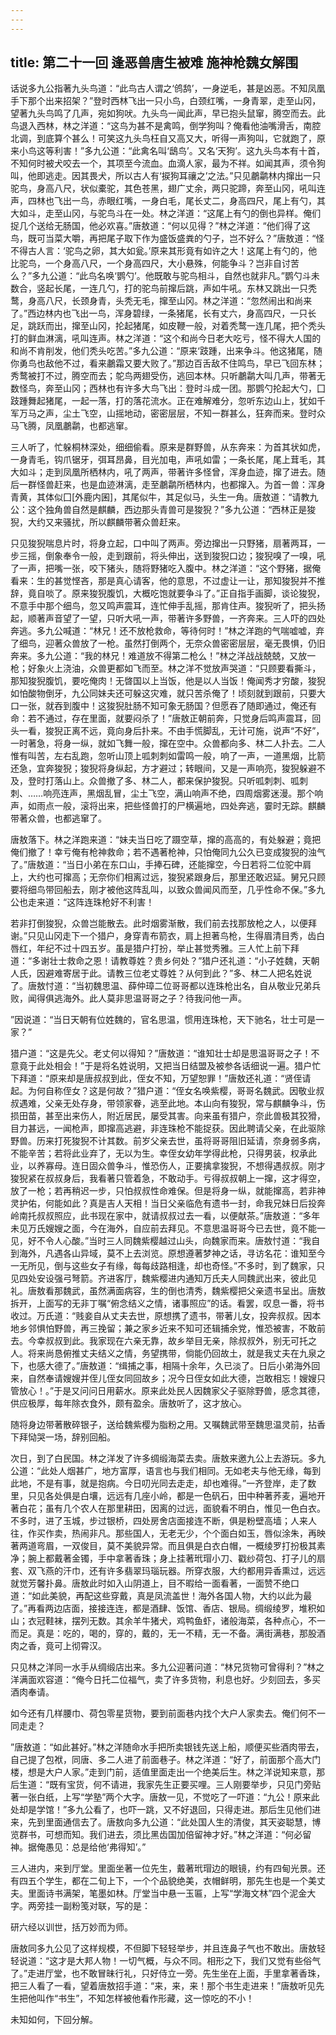 ```yaml
---
---
---
```

title: 第二十一回 逢恶兽唐生被难 施神枪魏女解围
---



话说多九公指著九头鸟道：“此鸟古人谓之‘鸧鸹’，一身逆毛，甚是凶恶。不知凤凰手下那个出来招架？”登时西林飞出一只小鸟，白颈红嘴，一身青翠，走至山冈，望著九头鸟鸣了几声，宛如狗吠。九头鸟一闻此声，早已抱头鼠窜，腾空而去。此鸟退入西林，林之洋道：“这鸟为甚不是禽鸣，倒学狗叫？俺看他油嘴滑舌，南腔北调，到底算个甚么！可笑这九头鸟枉自又高又大，听得一声狗叫，它就跑了，原来小鸟这等利害！”多九公道：“此禽名叫‘鴟鸟’。又名‘天狗’。这九头鸟本有十首，不知何时被犬咬去一个，其项至今流血。血滴人家，最为不祥。如闻其声，须令狗叫，他即逃走。因其畏犬，所以古人有‘捩狗耳禳之’之法。”只见鷫鹴林内撺出一只驼鸟，身高八尺，状似橐驼，其色苍黑，翅广丈余，两只驼蹄，奔至山冈，吼叫连声，四林也飞出一鸟，赤眼红嘴，一身白毛，尾长丈二，身高四尺，尾上有勺，其大如斗，走至山冈，与驼鸟斗在一处。林之洋道：“这尾上有勺的倒也异样。俺们捉几个送给无肠国，他必欢喜。”唐敖道：“何以见得？”林之洋道：“他们得了这鸟，既可当菜大嚼，再把尾子取下作为盛饭盛粪的勺子，岂不好么？”唐敖道：“怪不得古人言：‘驼鸟之卵，其大如瓮。’原来其形竟有如许之大！这尾上有勺的，他比驼鸟，一个身高八尺，一个身高四尺，大小悬殊，何能争斗？岂非自讨苦么？”多九公道：“此鸟名唤‘鹦勺’。他既敢与驼鸟相斗，自然也就非凡。”鹦勺斗未数合，竖起长尾，一连几勺，打的驼鸟前撺后跳，声如牛吼。东林又跳出一只秃鹜，身高八尺，长颈身青，头秃无毛，撺至山冈。林之洋道：“忽然闹出和尚来了。”西边林内也飞出一鸟，浑身碧绿，一条猪尾，长有丈六，身高四尺，一只长足，跳跃而出，撺至山冈，抡起猪尾，如皮鞭一般，对着秃鹜一连几尾，把个秃头打的鲜血淋漓，吼叫连声。林之洋道：“这个和尚今日老大吃亏，怪不得大人国的和尚不肯削发，他们秃头吃苦。”多九公道：“原来‘跂踵，出来争斗。他这猪尾，随你勇鸟也敌他不过，看来鷫霜又要大败了。”那边百舌敌不住鸣鸟，早已飞回东林；秀鹜被打不过，腾空而去；鸵鸟两翅受伤，逃回本林。只听鷫鹴大叫几声，带著无数怪鸟，奔至山冈；西林也有许多大鸟飞出：登时斗成一团。那鹦勺抡起大勺，囗跂踵舞起猪尾，一起一落，打的落花流水。正在难解难分，忽听东边山上，犹如千军万马之声，尘土飞空，山摇地动，密密层层，不知一群甚么，狂奔而来。登时众马飞腾，凤凰鷫鹴，也都逃窜。

三人听了，忙躲桐林深处，细细偷看。原来是群野兽，从东奔来：为首其状如虎，一身青毛，钩爪锯牙，弭耳昂鼻，目光加电，声吼如雷；一条长尾，尾上茸毛，其大如斗；走到凤凰所栖林内，吼了两声，带著许多怪曾，浑身血迹，撺了进去。随后一群怪兽赶来，也是血迹淋漓，走至鷫鹴所栖林内，也都撺入。为首一兽：浑身青黄，其体似囗[外鹿内囷]，其尾似牛，其足似马，头生一角。唐敖道：“请教九公：这个独角兽自然是麒麟，西边那头青兽可是狻猊？”多九公道：“西林正是狻猊，大约又来骚扰，所以麒麟带著众兽赶来。

只见狻猊喘息片时，将身立起，口中叫了两声。旁边撺出一只野猪，扇著两耳，一步三摇，倒象奉令一般，走到跟前，将头伸出，送到狻猊口边；狻猊嗅了一嗅，吼了一声，把嘴一张，咬下猪头，随将野猪吃入腹中。林之洋道：“这个野猪，据俺看来：生的甚觉悭吝，那是真心请客，他的意思，不过虚让一让，那知狻猊并不推辞，竟自啖了。原来狻猊腹饥，大概吃饱就要争斗了。”正自指手画脚，谈论狻猊，不意手中那个细鸟，忽又鸣声震耳，连忙伸手乱摇，那肯住声。狻猊听了，把头扬起，顺著声音望了一望，只听大吼一声，带著许多野兽，一齐奔来。三人吓的四处奔逃。多九公喊道：“林兄！还不放枪救命，等待何时！”林之洋跑的气喘嘘嘘，弃了细鸟，迎著众兽放了一枪。虽然打倒两个，无奈众兽密密层层，毫无畏惧，仍旧奔来。多九公道：“我的林兄！难道放不得第二枪么！”林之洋战战兢兢，又放一枪；好象火上浇油，众兽更都如飞而至。林之洋不觉放声哭道：“只顾要看撕斗，那知狻猊腹饥，要吃俺肉！无晵国以上当饭，他是以人当饭！俺闻秀才穷酸，狻猊如怕酸物倒牙，九公同妹夫还可躲这灾难，就只苦杀俺了！顷刻就到跟前，只要大口一张，就吞到腹中！这狻猊肚肠不知可象无肠国？但愿吞了随即通过，俺还有命：若不通过，存在里面，就要闷杀了！”唐敖正朝前奔，只觉身后鸣声震耳，回头一看，狻猊正离不远，竟向身后扑来。不由手慌脚乱，无计可施，说声“不好”，一时著急，将身一纵，就如飞舞一般，撺在空中。众兽都向多、林二人扑去。二人惟有叫苦，左右乱跑，忽听山顶上呱刺刺如雷鸣一般，响了一声，一道黑烟，比箭还急，宜奔狻猊；狻猊将身纵起，方才避过；转眼间，又是一声响亮，狻猊躲避不及，登时打落山上。众兽撤了多、林二人，都来保护狻猊。只听呱刺刺、呱刺刺、……响亮连声，黑烟乱冒，尘土飞空，满山响声不绝，四周烟雾迷漫。那个响声，如雨点一般，滚将出来，把些怪兽打的尸横遍地，四处奔逃，霎时无踪。麒麟带著众兽，也都逃窜了。

唐敖落下。林之洋跑来道：“妹夫当日吃了蹑空草，撺的高高的，有处躲避；竟把俺们撤了！幸亏俺有枪神救命；若不遇著枪神，只怕俺同九公久已变成狻猊的浊气了。”唐敖道：“当日小弟在东口山，手捧石碑，还能撺空，今日若将二位驼中肩上，大约也可撺高；无奈你们相离过远，狻猊紧跟身后，那里还敢迟延。舅兄只顾要将细鸟带回船去，刚才被他这阵乱叫，以致众兽闻风而至，几乎性命不保。”多九公也走来道：“这阵连珠枪好不利害！

若非打倒狻猊，众兽岂能散去。此时烟雾渐散，我们前去找那放枪之人，以便拜谢。”只见山冈走下一个猎户，身穿青布箭衣，肩上担著鸟枪，生得眉清目秀，齿白唇红，年纪不过十四五岁。虽是猎户打扮，举止甚觉秀雅。三人忙上前下拜道：“多谢壮士救命之恩！请教尊姓？贵乡何处？”猎户还礼道：“小子姓魏，天朝人氏，因避难寄居于此。请教三位老丈尊姓？从何到此？”多、林二人把名姓说了。唐敖忖道：“当初魏思温、薛仲璋二位哥哥都以连珠枪出名，自从敬业兄弟兵败，闻得俱逃海外。此人莫非思温哥哥之子？待我问他一声。

”因说道：“当日天朝有位姓魏的，官名思温，惯用连珠枪，天下驰名，壮士可是一家？”

猎户道：“这是先父。老丈何以得知？”唐敖道：“谁知壮士却是思温哥哥之子！不意竟于此处相会！”于是将名姓说明，又把当日结盟及被参各话细说一遍。猎户忙下拜道：“原来却是唐叔叔到此，侄女不知，万望恕罪！”唐敖还礼道：“贤侄请起。为何自称侄女？这是何故？”猎户道：“侄女名唤紫樱，哥哥名魏武。因敬业叔叔遇难，父亲无处存身，带领家眷，逃至此地。本山向有狻猊，常与麒麟争斗，伤损田苗，甚至出来伤人，附近居民，屡受其害。向来虽有猎户，奈此兽极其狡猾，目力甚远，一闻枪声，即撺高逃避，非连珠枪不能捉获。因此聘请父亲，在此驱除野兽。历来打死狻猊不计其数。前岁父亲去世，虽将哥哥阻旧延请，奈身弱多病，不能辛苦；若将此业弃了，无以为生。幸侄女幼年学得此枪，只得男装，权承此业，以养寡母。连日固众兽争斗，惟恐伤人，正要擒拿狻猊，不想得遇叔叔。刚才狻猊紧在叔叔身后，我看著只管着急，不敢动手。亏得叔叔朝上一撺，这才得空，放了一枪；若再稍迟一步，只怕叔叔性命难保。但是将身一纵，就能撺高，若非神灵护佑，何能如此？真是吉人天相！当日父亲临危有遗书一封，命我兄妹日后投奔岭南托叔叔照应，此书现在家中，就请叔叔过去一看，以便献茶。”唐敖道：“多年未见万氏嫂嫂之面，今在海外，自应前去拜见。不意思温哥哥今已去世，竟不能一见，好不令人心酸。”当时三人同魏紫樱越过山头，向魏家而来。唐敖忖道：“我自到海外，凡遇各山异域，莫不上去浏览。原想遵著梦神之话，寻访名花：谁知至今一无所见，倒与这些女子有缘，每每歧路相逢，却也奇怪。”不多时，到了魏家，只见四处安设强弓弩箭。齐进客厅，魏紫樱进内通知万氏夫人同魏武出来，彼此见礼。唐敖看那魏武，虽然满面病容，生的倒也清秀，魏紫樱把父亲遗书呈出。唐敖拆开，上面写的无非丁嘱“俯念结义之情，诸事照应”的话。看罢，叹息一番，将书收过。万氏道：“贱妾自从丈夫去世，原想携了遗书，带著儿女，投奔叔叔。因本地乡邻惧怕野兽，再三挽留；兼之家乡近来不知可还辑捕余党，惟恐被害，不敢前去。今幸叔叔到此。我家现在六亲无靠，故乡举目无亲，除叔叔外，别无可托之人。将来尚恳俯推丈夫结义之情，务望携带，倘能仍回故土，就是我丈夫在九泉之下，也感大德了。”唐敖道：“缉捕之事，相隔十余年，久已淡了。日后小弟海外回来，自然奉请嫂嫂并侄儿侄女同回故乡；况今日侄女如此大德，岂敢相忘！嫂嫂只管放心！。”于是又问问日用薪水。原来此处民人因魏家父子驱除野兽，感念其德，供应极厚，每年除衣食外，颇有盈余。唐敖听了，这才放心。

随将身边带著散碎银子，送给魏紫樱为脂粉之用。又嘱魏武带至魏思温灵前，拈香下拜恸哭一场，辞别回船。

次日，到了白民国。林之洋发了许多绸缎海菜去卖。唐敖来邀九公上去游玩。多九公道：“此处人烟甚广，地方富厚，语言也与我们相同。无如老夫与他无缘，每到此地，不是有事，就是抱病。今日叨光同去走走，却也难得。”一齐登岸，走了数里，只见各处俱是白壤，远远有几座小岭，都是一色矾石，田中种著荞麦，遍地开著白花；虽有几个农人在那里耕田，因离的过远，面貌看不明白，惟见一色白衣。不多时，进了玉城，步过银桥，四处房舍店面接连不断，俱是粉壁高墙；人来人往，作买作卖，热闹非凡。那些国人，无老无少，个个面白如玉，唇似涂朱，再映著两道弯眉，一双俊目，莫不美貌异常。而且俱是白衣白帽，一概绫罗打扮极其素净；腕上都戴著金镯，手中拿著香珠；身上挂著玳瑁小刀、戳纱荷包、打子儿的扇套、双飞燕的汗巾，还有许多翡翠玛瑙玩器。所穿衣服，大约都用异香熏过，远远就觉芳馨扑鼻。唐敖此时如入山阴道上，目不暇给一面看著，一面赞不绝口道：“如此美貌，再配这些穿戴，真是凤流盖世！海外各国人物，大约以此为最了。”再看两边店面，接接连连，都是酒肆、饭馆、香店、银局。绸缎绫罗，堆积如山；衣冠鞋袜，摆列无数。其余羊牛猪犬，鸡鸭鱼虾，诸般海菜，各种点心，不一而足。真是：吃的，喝的，穿的，戴的，无一不精，无一不备。满街满巷，那股酒肉之香，竟可上彻霄汉。

只见林之洋同一水手从绸缎店出来。多九公迎著问道：“林兄货物可曾得利？”林之洋满面欢容道：“俺今日托二位福气，卖了许多货物，利息也好。少刻回去，多买酒肉奉请。

如今还有几样腰巾、荷包零星货物，要到前面巷内找个大户人家卖去。俺们何不一同走走？

”唐敖道：“如此甚好。”林之洋随命水手把所卖银钱先送上船，顺便买些酒肉带去，自己提了包袱，同唐、多二人进了前面巷子。林之洋道：“好了，前面那个高大门楼，想是大户人家。”走到门前，适值里面走出一个绝美后生。林之洋说知来意，那后生道：“既有宝货，何不请进，我家先生正要买哩。三人刚要举步，只见门旁贴著一张白纸，上写“学塾”两个大字。唐敖一见，不觉吃了一吓道：“九公！原来此处却是学馆！”多九公看了，也吓一跳，又不好退回，只得走进。那后生见他们进来，先到里面通信去了。唐敖向多九公道：“此处国人生的清俊，其天姿聪慧，博览群书，可想而知。我们进去，须比黑齿国加倍留神才好。”林之洋道：“何必留神。据俺愚见：总是给他‘弗得知’。”

三人进内，来到厅堂。里面坐著一位先生，戴著玳瑁边的眼镜，约有四甸光景。还有四五个学生，都在二旬上下，一个个品貌绝美，衣帽鲜明，那先生也是一个美丈夫。里面诗书满架，笔墨如林。厅堂当中悬一玉匾，上写“学海文林”四个泥金大字。两旁挂一副粉笺对联，写的是：

研六经以训世，括万妙而为师。

唐敖同多九公见了这样规模，不但脚下轻轻举步，并且连鼻子气也不敢出。唐敖轻轻说道：“这才是大邦人物！一切气概，与众不同。相形之下，我们又觉有些俗气了。”走进厅堂，也不敢冒昧行礼，只好侍立一旁。先生坐在上面，手里拿著香珠，把三人看了一看，望着唐敖招手道：“来，来，来！那个书生走进来！”唐敖听见先生把他叫作“书生”，不知怎样被他看作形藏，这一惊吃的不小！

未知如何，下回分解。